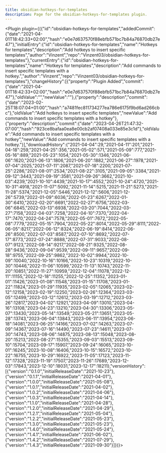 ---
title: obsidian-hotkeys-for-templates
description: Page for the obsidian-hotkeys-for-templates plugin.
---


<Plugin plugin={({"id":"obsidian-hotkeys-for-templates","addedCommit":{"date":"2021-04-01T18:42:33+02:00","hash":"e0e7d637570f88ebfb571bc7b84a76870db27e47"},"initialEntry":{"id":"obsidian-hotkeys-for-templates","name":"Hotkeys for templates","description":"Add hotkeys to insert specific templates","author":"Vinzent","repo":"Vinzent03/obsidian-hotkeys-for-templates"},"currentEntry":{"id":"obsidian-hotkeys-for-templates","name":"Hotkeys for templates","description":"Add commands to insert specific templates with a hotkey.","author":"Vinzent","repo":"Vinzent03/obsidian-hotkeys-for-templates"},"changeHistory":[{"property":"Plugin Added","commit":{"date":"2021-04-01T18:42:33+02:00","hash":"e0e7d637570f88ebfb571bc7b84a76870db27e47"},"oldValue":"","newValue":""},{"property":"description","commit":{"date":"2023-02-25T18:07:04+01:00","hash":"a7481fec811734277ea786e6175f9bd6ad266cbc"},"oldValue":"Add hotkeys to insert specific templates","newValue":"Add commands to insert specific templates with a hotkey"},{"property":"description","commit":{"date":"2023-04-26T21:47:32-07:00","hash":"923ce8bafaa0ea8e00cb2af07408a033e85e3c1d"},"oldValue":"Add commands to insert specific templates with a hotkey","newValue":"Add commands to insert specific templates with a hotkey."}],"downloadHistory":{"2021-04-04":29,"2021-04-11":201,"2021-04-18":259,"2021-04-25":356,"2021-05-02":571,"2021-05-09":777,"2021-05-16":889,"2021-05-23":1054,"2021-05-30":1346,"2021-06-06":1620,"2021-06-13":1806,"2021-06-20":1882,"2021-06-27":1978,"2021-07-04":2025,"2021-07-11":2087,"2021-07-18":2200,"2021-07-25":2286,"2021-08-01":2534,"2021-08-22":3105,"2021-09-05":3384,"2021-09-12":3443,"2021-09-19":3581,"2021-09-26":3662,"2021-10-03":4239,"2021-10-10":4439,"2021-10-17":4552,"2021-10-24":4720,"2021-10-31":4918,"2021-11-07":5092,"2021-11-14":5215,"2021-11-21":5273,"2021-11-28":5374,"2021-12-05":5446,"2021-12-12":5606,"2021-12-26":5739,"2022-01-09":6036,"2022-01-23":6267,"2022-01-30":6410,"2022-02-20":6691,"2022-02-27":6756,"2022-03-06":6845,"2022-03-13":6938,"2022-03-20":7044,"2022-03-27":7158,"2022-04-03":7258,"2022-04-10":7370,"2022-04-17":7470,"2022-04-24":7578,"2022-05-01":7672,"2022-05-08":7779,"2022-05-15":7904,"2022-05-22":8014,"2022-05-29":8111,"2022-06-05":8217,"2022-06-12":8324,"2022-06-19":8414,"2022-06-26":8500,"2022-07-03":8587,"2022-07-10":8692,"2022-07-17":8773,"2022-07-24":8888,"2022-07-31":9033,"2022-08-07":9123,"2022-08-14":9217,"2022-08-21":9325,"2022-08-28":9436,"2022-09-04":9539,"2022-09-11":9657,"2022-09-18":9755,"2022-09-25":9862,"2022-10-02":9944,"2022-10-09":10040,"2022-10-16":10166,"2022-10-23":10319,"2022-10-30":10446,"2022-11-06":10599,"2022-11-13":10743,"2022-11-20":10851,"2022-11-27":10959,"2022-12-04":11078,"2022-12-11":11155,"2022-12-18":11255,"2022-12-25":11352,"2023-01-01":11426,"2023-01-08":11548,"2023-01-15":11708,"2023-01-22":11824,"2023-01-29":11935,"2023-02-05":12065,"2023-02-12":12158,"2023-02-19":12250,"2023-02-26":12364,"2023-03-05":12499,"2023-03-12":12612,"2023-03-19":12712,"2023-03-26":12817,"2023-04-02":12921,"2023-04-09":13010,"2023-04-16":13108,"2023-04-23":13210,"2023-04-30":13306,"2023-05-07":13430,"2023-05-14":13549,"2023-05-21":13651,"2023-05-28":13743,"2023-06-04":13843,"2023-06-11":13954,"2023-06-18":14081,"2023-06-25":14166,"2023-07-02":14263,"2023-07-09":14367,"2023-07-16":14490,"2023-07-23":14611,"2023-07-30":14743,"2023-08-06":14875,"2023-08-13":15048,"2023-08-20":15213,"2023-08-27":15355,"2023-09-03":15513,"2023-09-10":15704,"2023-09-17":15907,"2023-09-24":16065,"2023-10-01":16245,"2023-10-08":16406,"2023-10-15":16572,"2023-10-22":16755,"2023-10-29":16922,"2023-11-05":17123,"2023-11-12":17328,"2023-11-19":17507,"2023-11-26":17689,"2023-12-03":17843,"2023-12-10":18031,"2023-12-17":18211},"versionHistory":[{"version":"0.1.0","initialReleaseDate":"2021-10-23"},{"version":"0.1.1","initialReleaseDate":"2021-04-01"},{"version":"1.0.0","initialReleaseDate":"2021-05-08"},{"version":"1.0.1","initialReleaseDate":"2021-04-02"},{"version":"1.0.2","initialReleaseDate":"2021-04-06"},{"version":"1.0.3","initialReleaseDate":"2021-04-14"},{"version":"1.1.0","initialReleaseDate":"2021-04-28"},{"version":"1.2.0","initialReleaseDate":"2021-04-29"},{"version":"1.2.1","initialReleaseDate":"2021-05-04"},{"version":"1.2.2","initialReleaseDate":"2021-05-23"},{"version":"1.3.0","initialReleaseDate":"2021-05-23"},{"version":"1.4.0","initialReleaseDate":"2021-05-24"},{"version":"1.4.1","initialReleaseDate":"2021-06-02"},{"version":"1.4.2","initialReleaseDate":"2021-07-29"},{"version":"1.4.3","initialReleaseDate":"2021-09-30"}]})}></Plugin>